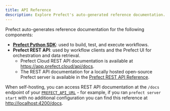 ```yaml
---
title: API Reference
description: Explore Prefect's auto-generated reference documentation.
---
```


Prefect auto-generates reference documentation for the following components:

- **[Prefect Python SDK](https://prefect-python-sdk-docs.netlify.app/)**: used to build, test, and execute workflows.
- **Prefect REST API**: used by workflow clients and the Prefect UI for orchestration and data retrieval.
  - Prefect Cloud REST API documentation is available at <a href="https://app.prefect.cloud/api/docs" target="_blank">https://app.prefect.cloud/api/docs</a>.
  - The REST API documentation for a locally hosted open-source Prefect server is available in the [Prefect REST API Reference](3.0rc/api-ref/server).


When self-hosting, you can access REST API documentation at the `/docs` endpoint of your [`PREFECT_API_URL`](/3.0rc/manage/settings-and-profiles/) - for example, if you ran `prefect server start` with no additional configuration you can find this reference at <a href="http://localhost:4200/docs" target="_blank">http://localhost:4200/docs</a>.
